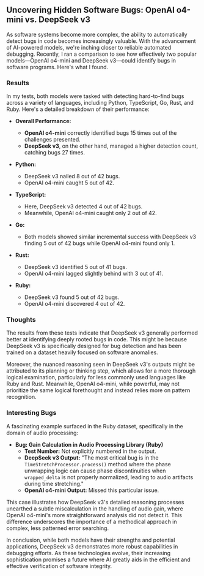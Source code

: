 ---
---
## Uncovering Hidden Software Bugs: OpenAI o4-mini vs. DeepSeek v3

As software systems become more complex, the ability to automatically detect bugs in code becomes increasingly valuable. With the advancement of AI-powered models, we're inching closer to reliable automated debugging. Recently, I ran a comparison to see how effectively two popular models—OpenAI o4-mini and DeepSeek v3—could identify bugs in software programs. Here's what I found.

### Results

In my tests, both models were tasked with detecting hard-to-find bugs across a variety of languages, including Python, TypeScript, Go, Rust, and Ruby. Here's a detailed breakdown of their performance:

- **Overall Performance:**
  - **OpenAI o4-mini** correctly identified bugs 15 times out of the challenges presented.
  - **DeepSeek v3**, on the other hand, managed a higher detection count, catching bugs 27 times.

- **Python:**
  - DeepSeek v3 nailed 8 out of 42 bugs.
  - OpenAI o4-mini caught 5 out of 42.

- **TypeScript:**
  - Here, DeepSeek v3 detected 4 out of 42 bugs.
  - Meanwhile, OpenAI o4-mini caught only 2 out of 42.

- **Go:**
  - Both models showed similar incremental success with DeepSeek v3 finding 5 out of 42 bugs while OpenAI o4-mini found only 1.

- **Rust:**
  - DeepSeek v3 identified 5 out of 41 bugs.
  - OpenAI o4-mini lagged slightly behind with 3 out of 41.

- **Ruby:**
  - DeepSeek v3 found 5 out of 42 bugs.
  - OpenAI o4-mini discovered 4 out of 42.

### Thoughts

The results from these tests indicate that DeepSeek v3 generally performed better at identifying deeply rooted bugs in code. This might be because DeepSeek v3 is specifically designed for bug detection and has been trained on a dataset heavily focused on software anomalies. 

Moreover, the nuanced reasoning seen in DeepSeek v3's outputs might be attributed to its planning or thinking step, which allows for a more thorough logical examination, particularly for less commonly used languages like Ruby and Rust. Meanwhile, OpenAI o4-mini, while powerful, may not prioritize the same logical forethought and instead relies more on pattern recognition.

### Interesting Bugs

A fascinating example surfaced in the Ruby dataset, specifically in the domain of audio processing:

- **Bug: Gain Calculation in Audio Processing Library (Ruby)**
  - **Test Number:** Not explicitly numbered in the output.
  - **DeepSeek v3 Output:** "The most critical bug is in the `TimeStretchProcessor.process()` method where the phase unwrapping logic can cause phase discontinuities when `wrapped_delta` is not properly normalized, leading to audio artifacts during time stretching."
  - **OpenAI o4-mini Output:** Missed this particular issue.

This case illustrates how DeepSeek v3's detailed reasoning processes unearthed a subtle miscalculation in the handling of audio gain, where OpenAI o4-mini's more straightforward analysis did not detect it. This difference underscores the importance of a methodical approach in complex, less patterned error searching.

In conclusion, while both models have their strengths and potential applications, DeepSeek v3 demonstrates more robust capabilities in debugging efforts. As these technologies evolve, their increasing sophistication promises a future where AI greatly aids in the efficient and effective verification of software integrity.

